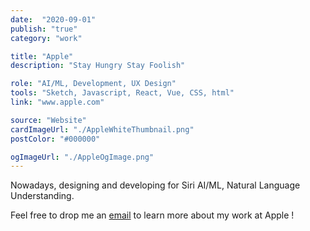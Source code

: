 ```yaml
---
date:  "2020-09-01"
publish: "true" 
category: "work"

title: "Apple"
description: "Stay Hungry Stay Foolish"

role: "AI/ML, Development, UX Design" 
tools: "Sketch, Javascript, React, Vue, CSS, html"
link: "www.apple.com" 

source: "Website"
cardImageUrl: "./AppleWhiteThumbnail.png"
postColor: "#000000"

ogImageUrl: "./AppleOgImage.png"
---
```


Nowadays, designing and developing for Siri AI/ML, Natural Language Understanding.

<div>
  <p>
    Feel free to drop me an <a href="mailto:maitrik.dev@gmail.com?subject=#LetsMakeFuture&body=Let's make beautiful things together.">email</a> to learn more about my work at Apple !
  </p>
</div>